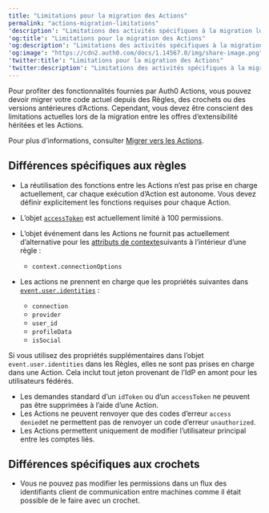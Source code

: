 ---
title: "Limitations pour la migration des Actions"
permalink: "actions-migration-limitations"
'description': "Limitations des activités spécifiques à la migration lors de la migration de Règles et de crochets vers les Actions."
'og:title': "Limitations pour la migration des Actions"
'og:description': "Limitations des activités spécifiques à la migration lors de la migration de Règles et de crochets vers les Actions."
'og:image': "https://cdn2.auth0.com/docs/1.14567.0/img/share-image.png"
'twitter:title': "Limitations pour la migration des Actions"
'twitter:description': "Limitations des activités spécifiques à la migration lors de la migration de Règles et de crochets vers les Actions."
---

Pour profiter des fonctionnalités fournies par Auth0 Actions, vous pouvez devoir migrer votre code actuel depuis des Règles, des crochets ou des versions antérieures d’Actions. Cependant, vous devez être conscient des limitations actuelles lors de la migration entre les offres d’extensibilité héritées et les Actions.

Pour plus d’informations, consulter [Migrer vers les Actions](/docs/docs/fr-ca/customize/actions/migrate).

## Différences spécifiques aux règles

* La réutilisation des fonctions entre les Actions n’est pas prise en charge actuellement, car chaque exécution d’Action est autonome. Vous devez définir explicitement les fonctions requises pour chaque Action.
* L’objet [`accessToken`](/docs/docs/fr-ca/libraries/lock/lock-api-reference#getuserinfo-) est actuellement limité à 100 permissions.
* L’objet événement dans les Actions ne fournit pas actuellement d’alternative pour les [attributs de contexte](https://auth0.com/docs/customize/rules/context-object)suivants à l’intérieur d’une règle :

  + `context.connectionOptions`
* Les actions ne prennent en charge que les propriétés suivantes dans [`event.user.identities`](/docs/docs/fr-ca/customize/actions/explore-triggers/signup-and-login-triggers/login-trigger/post-login-event-object) :

  + `connection`
  + `provider`
  + `user_id`
  + `profileData`
  + `isSocial`

<Callout icon="file-lines" color="#0EA5E9" iconType="regular">

Si vous utilisez des propriétés supplémentaires dans l’objet `event.user.identities` dans les Règles, elles ne sont pas prises en charge dans une Action. Cela inclut tout jeton provenant de l’IdP en amont pour les utilisateurs fédérés.

</Callout>

* Les demandes standard d’un `idToken` ou d’un `accessToken` ne peuvent pas être supprimées à l’aide d’une Action.
* Les Actions ne peuvent renvoyer que des codes d’erreur `access denied`et ne permettent pas de renvoyer un code d’erreur `unauthorized`.
* Les Actions permettent uniquement de modifier l’utilisateur principal entre les comptes liés.

## Différences spécifiques aux crochets

* Vous ne pouvez pas modifier les permissions dans un flux des identifiants client de communication entre machines comme il était possible de le faire avec un crochet.